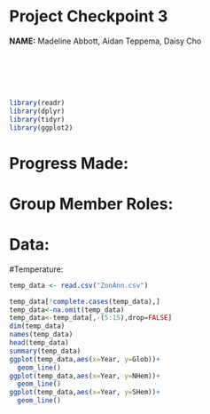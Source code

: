 # Project Checkpoint 3

**NAME:**  Madeline Abbott, Aidan Teppema, Daisy Cho

\
\
\
\




```r
library(readr)
library(dplyr)
library(tidyr)
library(ggplot2)
```

# Progress Made:




# Group Member Roles:



# Data:


#Temperature:
```r
temp_data <- read.csv("ZonAnn.csv")

temp_data[!complete.cases(temp_data),]
temp_data<-na.omit(temp_data)
temp_data<-temp_data[,-(5:15),drop=FALSE]
dim(temp_data)
names(temp_data)
head(temp_data)
summary(temp_data)
ggplot(temp_data,aes(x=Year, y=Glob))+
  geom_line()
ggplot(temp_data,aes(x=Year, y=NHem))+
  geom_line()
ggplot(temp_data,aes(x=Year, y=SHem))+
  geom_line()
```